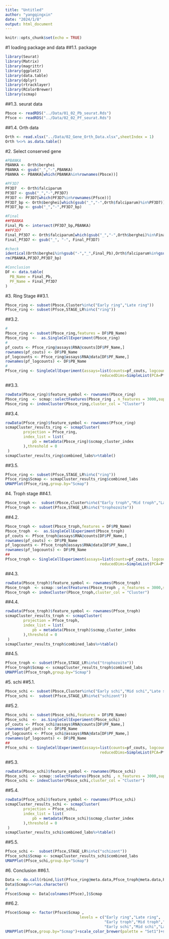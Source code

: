 ```yaml
---
title: "Untitled"
author: "yangqingxin"
date: "2024/1/8"
output: html_document
---
```


```r
knitr::opts_chunk$set(echo = TRUE)
```

#1 loading package and data
##1.1. package
```r
library(Seurat)
library(Matrix)
library(magrittr)
library(ggplot2)
library(data.table)
library(dplyr)
library(rtracklayer)
library(RColorBrewer)
library(scmap)
```
##1.3. seurat data
```r
Pbsce <- readRDS("../Data/01_02_Pb_seurat.Rds")
Pfsce <- readRDS("../Data/02_02_Pf_seurat.Rds")
```
##1.4. Orth data
```r
Orth <- read.xlsx("../Data/02_Gene_Orth_Data.xlsx",sheetIndex = 1)
Orth %<>% as.data.table()
```

#2. Select conserved gene
```r
#PBANKA
PBANKA <- Orth$berghei
PBANKA <- gsub("_","-",PBANKA)
PBANKA <- PBANKA[which(PBANKA%in%rownames(Pbsce))]

#PF3D7
PF3D7  <- Orth$falciparum
PF3D7 <- gsub("_","-",PF3D7)
PF3D7 <- PF3D7[which(PF3D7%in%rownames(Pfsce))]
PF3D7_bp <- Orth$berghei[which(gsub("_","-",Orth$falciparum)%in%PF3D7)]
PF3D7_bp <- gsub("_","-",PF3D7_bp)

#Final
##PBANKA
Final_Pb <- intersect(PF3D7_bp,PBANKA)
##PF3D7
Final_Pf3D7 <- Orth$falciparum[which(gsub("_","-",Orth$berghei)%in%Final_Pb)]
Final_Pf3D7 <- gsub("_", "-", Final_Pf3D7)

#check
identical(Orth$berghei%in%gsub("-","_",Final_Pb),Orth$falciparum%in%gsub("-","_",Final_Pf3D7))
rm(PBANKA,PF3D7,PF3D7_bp)

#Conclusion
DF <- data.table(
  PB_Name = Final_Pb,
  PF_Name = Final_Pf3D7
)
```

#3. Ring Stage
##3.1. 
```r
Pbsce_ring <- subset(Pbsce,Cluster%in%c("Early ring","Late ring"))
Pfsce_ring <- subset(Pfsce,STAGE_LR%in%c("ring"))
```
##3.2. 
```r
#
Pbsce_ring <- subset(Pbsce_ring,features = DF$PB_Name)
Pbsce_ring  <-  as.SingleCellExperiment(Pbsce_ring)
#
pf_couts <- Pfsce_ring@assays$RNA@counts[DF$PF_Name,]
rownames(pf_couts) <- DF$PB_Name
pf_logcounts <- Pfsce_ring@assays$RNA@data[DF$PF_Name,]
rownames(pf_logcounts) <- DF$PB_Name
#
Pfsce_ring <- SingleCellExperiment(assays=list(counts=pf_couts, logcounts=pf_logcounts),
                                          reducedDims=SimpleList(PCA=Pfsce_ring@reductions$pca, uMAP=Pfsce_ring@reductions$umap))

```
##3.3. 
```r
rowData(Pbsce_ring)$feature_symbol <- rownames(Pbsce_ring) 
Pbsce_ring  <- scmap::selectFeatures(Pbsce_ring , n_features = 3000,suppress_plot = FALSE)
Pbsce_ring <- indexCluster(Pbsce_ring,cluster_col = "Cluster")
```
##3.4. 
```r
rowData(Pfsce_ring)$feature_symbol <- rownames(Pfsce_ring) 
scmapCluster_results_ring <- scmapCluster(     
        projection = Pfsce_ring,      
        index_list = list(         
            pb = metadata(Pbsce_ring)$scmap_cluster_index     
        ),threshold = 0
 )
scmapCluster_results_ring$combined_labs%>%table()
```
##3.5. 
```r
Pfsce_ring <- subset(Pfsce,STAGE_LR%in%c("ring"))
Pfsce_ring$Scmap <- scmapCluster_results_ring$combined_labs
UMAPPlot(Pfsce_ring,group.by="Scmap")
```

#4. Troph stage
##4.1. 
```r
Pbsce_troph <-  subset(Pbsce,Cluster%in%c("Early troph","Mid troph","Late troph"))
Pfsce_troph <- subset(Pfsce,STAGE_LR%in%c("trophozoite"))
```
##4.2. 
```r
Pbsce_troph <- subset(Pbsce_troph,features = DF$PB_Name)
Pbsce_troph  <-  as.SingleCellExperiment(Pbsce_troph)
pf_couts <- Pfsce_troph@assays$RNA@counts[DF$PF_Name,]
rownames(pf_couts) <- DF$PB_Name
pf_logcounts <- Pfsce_troph@assays$RNA@data[DF$PF_Name,]
rownames(pf_logcounts) <- DF$PB_Name
##
Pfsce_troph <- SingleCellExperiment(assays=list(counts=pf_couts, logcounts=pf_logcounts),
                                          reducedDims=SimpleList(PCA=Pfsce_troph@reductions$pca, uMAP=Pfsce_troph@reductions$umap))

```
##4.3. 
```r
rowData(Pbsce_troph)$feature_symbol <- rownames(Pbsce_troph) 
Pbsce_troph  <- scmap::selectFeatures(Pbsce_troph , n_features = 3000,suppress_plot = FALSE)
Pbsce_troph <- indexCluster(Pbsce_troph,cluster_col = "Cluster")
```
##4.4. 
```r
rowData(Pfsce_troph)$feature_symbol <- rownames(Pfsce_troph) 
scmapCluster_results_troph <- scmapCluster(     
        projection = Pfsce_troph,      
        index_list = list(         
            pb = metadata(Pbsce_troph)$scmap_cluster_index     
        ),threshold = 0
 )
scmapCluster_results_troph$combined_labs%>%table()
```
##4.5. 
```r
Pfsce_troph <- subset(Pfsce,STAGE_LR%in%c("trophozoite"))
Pfsce_troph$Scmap <- scmapCluster_results_troph$combined_labs
UMAPPlot(Pfsce_troph,group.by="Scmap")
```

#5. schi
##5.1. 
```r
Pbsce_schi <- subset(Pbsce,Cluster%in%c("Early schi","Mid schi","Late schi"))
Pfsce_schi <-  subset(Pfsce,STAGE_LR%in%c("schizont"))
```
##5.2. 
```r
Pbsce_schi <- subset(Pbsce_schi,features = DF$PB_Name)
Pbsce_schi  <-  as.SingleCellExperiment(Pbsce_schi)
pf_couts <- Pfsce_schi@assays$RNA@counts[DF$PF_Name,]
rownames(pf_couts) <- DF$PB_Name
pf_logcounts <- Pfsce_schi@assays$RNA@data[DF$PF_Name,]
rownames(pf_logcounts) <- DF$PB_Name
##
Pfsce_schi <- SingleCellExperiment(assays=list(counts=pf_couts, logcounts=pf_logcounts),
                                          reducedDims=SimpleList(PCA=Pfsce_schi@reductions$pca, uMAP=Pfsce_schi@reductions$umap))

```
##5.3. 
```r
rowData(Pbsce_schi)$feature_symbol <- rownames(Pbsce_schi) 
Pbsce_schi  <- scmap::selectFeatures(Pbsce_schi , n_features = 3000,suppress_plot = FALSE)
Pbsce_schi <- indexCluster(Pbsce_schi,cluster_col = "Cluster")
```
##5.4.
```r
rowData(Pfsce_schi)$feature_symbol <- rownames(Pfsce_schi) 
scmapCluster_results_schi <- scmapCluster(     
        projection = Pfsce_schi,      
        index_list = list(         
            pb = metadata(Pbsce_schi)$scmap_cluster_index     
        ),threshold = 0
 )
scmapCluster_results_schi$combined_labs%>%table()
```
##5.5.
```r
Pfsce_schi <-  subset(Pfsce,STAGE_LR%in%c("schizont"))
Pfsce_schi$Scmap <- scmapCluster_results_schi$combined_labs
UMAPPlot(Pfsce_schi,group.by="Scmap")
```

#6. Conclusion
##6.1. 
```r
Data <- do.call(rbind,list(Pfsce_ring@meta.data,Pfsce_troph@meta.data,Pfsce_schi@meta.data))
Data$Scmap%<>%as.character()
#
Pfsce$Scmap <- Data[colnames(Pfsce),]$Scmap
```
##6.2. 
```r
Pfsce$Scmap <- factor(Pfsce$Scmap ,
                                 levels = c("Early ring","Late ring",
                                            "Early troph","Mid troph","Late troph",
                                            "Early schi","Mid schi","Late schi"))
UMAPPlot(Pfsce,group.by="Scmap")+scale_color_brewer(palette = "Set1")+scale_x_reverse()+scale_y_reverse()
```


